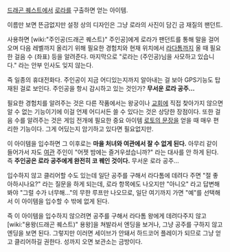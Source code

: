 {{{+2 おうじょのあい }}}

[[드래곤 퀘스트]]에서 [[로라]]를 구출하면 얻는 아이템.

이름만 보면 뜬금없지만 설정 상의 디자인은 그냥 로라의 사진이 담긴 금 재질의 팬던트.

사용하면 [wiki:"주인공(드래곤 퀘스트)" 주인공]에게 로라가 팬던트를 통해 말을 걸어오며 다음 레벨까지 올리기 위해 필요한 경험치와 현재 위치에서 [[라다톰]]까지 올 때 필요한 걸음 수 (좌표) 등을 알려준다. 마지막으로 "로라는 (주인공)님을 사모하고 있습니다." 라는 안부 인사도 잊지 않는다.

즉 일종의 휴대전화다. 주인공이 지금 어디있는지까지 알아내는 걸 보아 GPS기능도 탑재된 걸로 보인다. 주인공을 항시 감시하고 있는 것인가? '''무서운 로라 공주...'''

필요한 경험치를 알려주는 것은 다른 작품에서는 왕궁이나 [[교회]]에 직접 찾아가지 않으면 알 수 없는 기능이기에 이걸 언제 어디서든 쓸 수 있다는 것은 상당한 장점이다. 또한 걸음 수를 알려주는 것은 게임 전개에 필요한 중요 아이템 [[로토의 문장]]을 얻을 때 매우 편리한 기능이다. 그게 어딨는지 암기하고 있다면 필요없지만.

이 아이템을 입수하면 그 이후로는 '''마을 처녀와 여관에서 잘 수 없게 된다.''' 아무리 같이 들어가서 자도 [[여관]] 주인이 "어젯 밤에는 즐거우셨습니까?" 라는 대사를 안 하게 된다.
즉 ''' 주인공은 로라 공주에게 완전히 코 꿰인 것이다.'''
무서운 로라 공주...

입수하지 않고 클리어할 수도 있는데 일단 공주를 구해서 라다톰에 데려다 주면 "절 좋아하시나요?" 라는 질문을 하게 되는데, 로라 항목에도 나오지만 "아니오" 라고 답변해봐야 "그럴 수가 너무해..."의 무한 루프만 나오므로, 일단 여기까지 가면 "예"를 선택해서 이 아이템을 입수할 수 밖에 없게 된다.

즉 이 아이템을 입수하지 않으려면 공주를 구해서 라다톰 왕에게 데려다주지 않고 [wiki:"용왕(드래곤 퀘스트)" 용왕]을 쳐발라서 엔딩을 보거나, 그냥 공주를 구하지 않고 엔딩을 보면 된다. 그렇지만 이러면 세이브가 안돼서 하드코어 플레이가 되므로 그냥 얻고 클리어하길 권한다. 성까지 오면 보관소는 금방이다.
